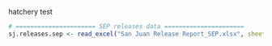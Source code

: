 


hatchery test




```r
# ====================== SEP releases data ====================== 
sj.releases.sep <- read_excel("San Juan Release Report_SEP.xlsx", sheet="Sheet1")

```







